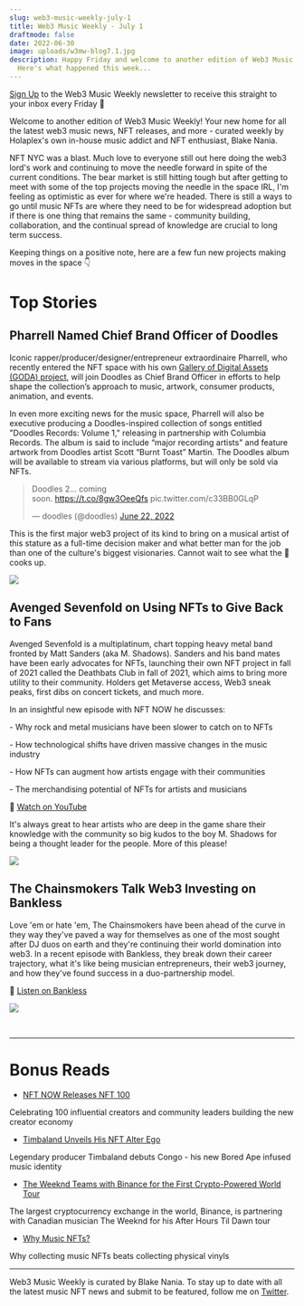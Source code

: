 ```yaml
---
slug: web3-music-weekly-july-1
title: Web3 Music Weekly - July 1
draftmode: false
date: 2022-06-30
image: uploads/w3mw-blog7.1.jpg
description: Happy Friday and welcome to another edition of Web3 Music Weekly!
  Here's what happened this week...
---
```

[Sign Up](https://holaplex2.activehosted.com/f/5) to the Web3 Music Weekly newsletter to receive this straight to your inbox every Friday 📧

Welcome to another edition of Web3 Music Weekly! Your new home for all the latest web3 music news, NFT releases, and more - curated weekly by Holaplex's own in-house music addict and NFT enthusiast, Blake Nania. 

NFT NYC was a blast. Much love to everyone still out here doing the web3 lord's work and continuing to move the needle forward in spite of the current conditions. The bear market is still hitting tough but after getting to meet with some of the top projects moving the needle in the space IRL, I'm feeling as optimistic as ever for where we're headed. There is still a ways to go until music NFTs are where they need to be for widespread adoption but if there is one thing that remains the same - community building, collaboration, and the continual spread of knowledge are crucial to long term success.

Keeping things on a positive note, here are a few fun new projects making moves in the space 👇

# Top Stories

## Pharrell Named Chief Brand Officer of Doodles

Iconic rapper/producer/designer/entrepreneur extraordinaire Pharrell, who recently entered the NFT space with his own [Gallery of Digital Assets (GODA) project](https://decrypt.co/101125/pharrell-williams-web3-is-scaring-the-system), will join Doodles as Chief Brand Officer in efforts to help shape the collection’s approach to music, artwork, consumer products, animation, and events.

In even more exciting news for the music space, Pharrell will also be executive producing a Doodles-inspired collection of songs entitled "Doodles Records: Volume 1," releasing in partnership with Columbia Records. The album is said to include “major recording artists" and feature artwork from Doodles artist Scott “Burnt Toast” Martin. The Doodles album will be available to stream via various platforms, but will only be sold via NFTs.

> Doodles 2... coming soon. <https://t.co/8gw3OeeQfs> pic.twitter.com/c33BB0GLqP
>
> — doodles (@doodles) [June 22, 2022](https://twitter.com/doodles/status/1539444678642352129?ref_src=twsrc%5Etfw)

This is the first major web3 project of its kind to bring on a musical artist of this stature as a full-time decision maker and what better man for the job than one of the culture's biggest visionaries. Cannot wait to see what the 🐐 cooks up.

![](uploads/doodles-pharrell.png)

## Avenged Sevenfold on Using NFTs to Give Back to Fans

Avenged Sevenfold is a multiplatinum, chart topping heavy metal band fronted by Matt Sanders (aka M. Shadows). Sanders and his band mates have been early advocates for NFTs, launching their own NFT project in fall of 2021 called the Deathbats Club in fall of 2021, which aims to bring more utility to their community. Holders get Metaverse access, Web3 sneak peaks, first dibs on concert tickets, and much more. 

In an insightful new episode with NFT NOW he discusses: 

\- Why rock and metal musicians have been slower to catch on to NFTs

\- How technological shifts have driven massive changes in the music industry

\- How NFTs can augment how artists engage with their communities

\- The merchandising potential of NFTs for artists and musicians

🔴 [Watch on YouTube](https://youtu.be/XkBAdX4TayU)

It's always great to hear artists who are deep in the game share their knowledge with the community so big kudos to the boy M. Shadows for being a thought leader for the people. More of this please!

![](uploads/avengedsevenfold.png)

## The Chainsmokers Talk Web3 Investing on Bankless

Love 'em or hate 'em, The Chainsmokers have been ahead of the curve in they way they've paved a way for themselves as one of the most sought after DJ duos on earth and they're continuing their world domination into web3. In a recent episode with Bankless, they break down their career trajectory, what it's like being musician entrepreneurs, their web3 journey, and how they've found success in a duo-partnership model.

🔴 [Listen on Bankless](https://shows.banklesshq.com/p/early-access-investing-in-the-chainsmokers#details)

![](uploads/chainsmokers-bankless.png)

<br><hr>

# Bonus Reads

* [NFT NOW Releases NFT 100](https://t.co/lsVr1hkzFL)

Celebrating 100 influential creators and community leaders building the new creator economy

* [Timbaland Unveils His NFT Alter Ego](https://nftnow.com/news/timbaland-just-unveiled-his-nft-alter-ego-congo/)

Legendary producer Timbaland debuts Congo - his new Bored Ape infused music identity 

* [The Weeknd Teams with Binance for the First Crypto-Powered World Tour](https://www.forbes.com/sites/joshwilson/2022/06/29/the-weeknd-teams-with-binance-for-the-first-crypto-powered-world-tour/?sh=7e70ba415af6)

The largest cryptocurrency exchange in the world, Binance, is partnering with Canadian musician The Weeknd for his After Hours Til Dawn tour

* [Why Music NFTs?](https://mirror.xyz/spinz808.eth/oOVqEocgG7TACoOG8SPP1HohrWHL9laCyIm5-iq2-6A)

Why collecting music NFTs beats collecting physical vinyls

<hr>

Web3 Music Weekly is curated by Blake Nania. To stay up to date with all the latest music NFT news and submit to be featured, follow me on [Twitter](https://blog.holaplex.com/post/twitter.com/wetheblake).